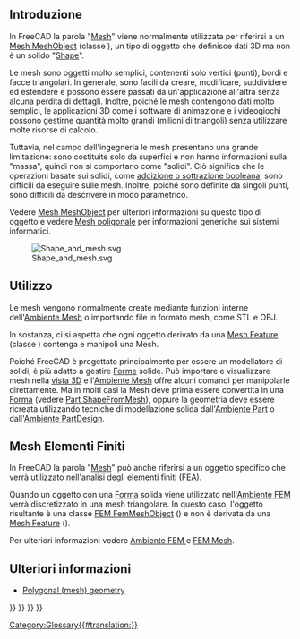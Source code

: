 <languages/>
{{TOCright}}

<span id="Introduction"></span>
== Introduzione ==

In FreeCAD la parola "[[Mesh/it|Mesh]]" viene normalmente utilizzata per riferirsi a un [[Mesh_MeshObject/it|Mesh MeshObject]] (classe {{incode|Mesh::MeshObject}}), un tipo di oggetto che definisce dati 3D ma non è un solido "[[Shape/it|Shape]]".

Le mesh sono oggetti molto semplici, contenenti solo vertici (punti), bordi e facce triangolari. In generale, sono facili da creare, modificare, suddividere ed estendere e possono essere passati da un'applicazione all'altra senza alcuna perdita di dettagli. Inoltre, poiché le mesh contengono dati molto semplici, le applicazioni 3D come i software di animazione e i videogiochi possono gestirne quantità molto grandi (milioni di triangoli) senza utilizzare molte risorse di calcolo.

Tuttavia, nel campo dell'ingegneria le mesh presentano una grande limitazione: sono costituite solo da superfici e non hanno informazioni sulla "massa", quindi non si comportano come "solidi". Ciò significa che le operazioni basate sui solidi, come [[Part_Boolean/it|addizione o sottrazione booleana]], sono difficili da eseguire sulle mesh. Inoltre, poiché sono definite da singoli punti, sono difficili da descrivere in modo parametrico.

Vedere [[Mesh_MeshObject/it|Mesh MeshObject]] per ulteriori informazioni su questo tipo di oggetto e vedere [https://en.wikipedia.org/wiki/Polygon_mesh Mesh poligonale] per informazioni generiche sui sistemi informatici.

[[File:Shape_and_mesh.svg]]

{{Caption|Sinistra: [[Shape/it|forma]] parametrica definita dalle proprietà. A destra: [[Mesh/it|mesh]], definita da vertici e superfici triangolari.}}

<span id="Usage"></span>
==Utilizzo==

Le mesh vengono normalmente create mediante funzioni interne dell'[[Mesh_Workbench/it|Ambiente Mesh]] o importando file in formato mesh, come STL e OBJ.

In sostanza, ci si aspetta che ogni oggetto derivato da una [[Mesh_Feature/it|Mesh Feature]] (classe {{incode|Mesh::Feature}}) contenga e manipoli una Mesh.

Poiché FreeCAD è progettato principalmente per essere un modellatore di solidi, è più adatto a gestire [[Shape/it|Forme]] solide. Può importare e visualizzare mesh nella [[3D_view/it|vista 3D]] e l'[[Mesh_Workbench/it|Ambiente Mesh]] offre alcuni comandi per manipolarle direttamente. Ma in molti casi la Mesh deve prima essere convertita in una [[Shape/it|Forma]] (vedere [[Part_ShapeFromMesh/it|Part ShapeFromMesh]]), oppure la geometria deve essere ricreata utilizzando tecniche di modellazione solida dall'[[Part_Workbench/it|Ambiente Part]] o dall'[[PartDesign_Workbench/it|Ambiente PartDesign]].

<span id="Finite_element_meshes"></span>
== Mesh Elementi Finiti ==

In FreeCAD la parola "[[Mesh/it|Mesh]]" può anche riferirsi a un oggetto specifico che verrà utilizzato nell'analisi degli elementi finiti (FEA).

Quando un oggetto con una [[Shape/it|Forma]] solida viene utilizzato nell'[[FEM_Workbench/it|Ambiente FEM]] verrà discretizzato in una mesh triangolare. In questo caso, l'oggetto risultante è una classe [[FEM_Mesh/it|FEM FemMeshObject]] ({{incode|Fem::FemMeshObject}}) e non è derivata da una [[Mesh_Feature/it|Mesh Feature]] ({{incode| Mesh::Feature}}).

Per ulteriori informazioni vedere [[FEM_Workbench/it|Ambiente FEM ]] e [[FEM_Mesh/it|FEM Mesh]].

<span id="More_information"></span>
== Ulteriori informazioni ==

<div class="mw-translate-fuzzy">
* [https://forum.freecadweb.org/viewtopic.php?f=8&t=47493 Polygonal (mesh) geometry]
</div>


{{Mesh Tools navi{{#translation:}}}}
{{FEM Tools navi{{#translation:}}}}
{{Document objects navi{{#translation:}}}}
{{Userdocnavi{{#translation:}}}}
[[Category:Glossary{{#translation:}}]]